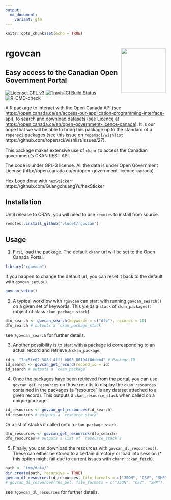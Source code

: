 ```yaml
---
output:
  md_document:
    variant: gfm
---
```


```r
knitr::opts_chunk$set(echo = TRUE)
```

# rgovcan <img src="inst/rgovcan_hex.png" align="right" width=140/>
## Easy access to the Canadian Open Government Portal

[![License: GPL v3](https://img.shields.io/badge/License-GPL%20v3-blue.svg)](http://www.gnu.org/licenses/gpl-3.0)
[![Travis-CI Build Status](https://travis-ci.org/VLucet/rgovcan.svg?branch=master)](https://travis-ci.org/vlucet/rgovcan)
![R-CMD-check](https://github.com/VLucet/rgovcan/workflows/R-CMD-check/badge.svg)

A R package to interact with the Open Canada API (see <https://open.canada.ca/en/access-our-application-programming-interface-api>), to search and download datasets (see Licence at <https://open.canada.ca/en/open-government-licence-canada>). It is our hope that we will be able to bring this package up to the standard of a `ropensci` packages (see this issue on `ropensci/wishlist` https://github.com/ropensci/wishlist/issues/27).

This package makes extensive use of `ckanr` to access the Canadian government's CKAN REST API.

The code is under GPL-3 license. All the data is under Open Government License
(http://open.canada.ca/en/open-government-licence-canada).

Hex Logo done with `hexSticker`: https://github.com/GuangchuangYu/hexSticker


## Installation

Until release to CRAN, you will need to use `remotes` to install from source.

```r
remotes::install_github("vlucet/rgovcan")
```

## Usage

1. First, load the package. The default `ckanr` url will be set to the Open Canada Portal.
```r
library("rgovcan")
```
If you happen to change the default url, you can reset it back to the default with `govcan_setup()`.
```r
govcan_setup()
```

2. A typical workflow with `rgovcan` can start with running `govcan_search()` on a given set of keywords. This yields a `stack` of `ckan_packages()` (object of class `ckan_package_stack`).
```r
dfo_search <- govcan_search(keywords = c("dfo"), records = 10)
dfo_search # outputs a `ckan_package_stack`
```
see `?govcan_search` for further details.

3. Another possibility is to start with a package id corresponding to an actual record and retrieve a `ckan_package`.
```r
id <- "7ac5fe02-308d-4fff-b805-80194f8ddeb4" # Package ID
id_search <- govcan_get_record(record_id = id)
id_search # outputs a `ckan_package`
```

4. Once the packages have been retrieved from the portal, you can use `govcan_get_resources` on those results to display the `ckan_resource`s contained in the packages (a "resource" is any dataset attached to a given record). This outputs a `ckan_resource_stack` when called on a unique package.
```r
id_resources <- govcan_get_resources(id_search)
id_resources # outputs a `resource_stack`
```
Or a list of stacks if called onto a `ckan_package_stack`.
```r
dfo_resources <- govcan_get_resources(dfo_search)
dfo_resources # outputs a list of `resource_stack`s
```

5. Finally, you can download the resources with `govcan_dl_resources()`. These can either be stored to a certain directory or load into session (* this option might fail due to current issues with `ckanr::ckan_fetch`).

```r
path <- "tmp/data/"
dir.create(path, recursive = TRUE)
govcan_dl_resources(id_resources, file_formats = c("JSON", "CSV", "SHP"), where = path)
# govcan_dl_resources(res_pel, file_formats = c("JSON", "CSV", "SHP"), where = "session")
```

see `?govcan_dl_resources` for further details.